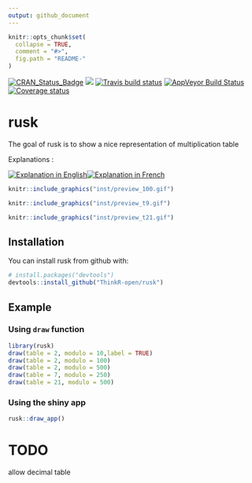 ```yaml
---
output: github_document
---
```


<!-- README.md is generated from README.Rmd. Please edit that file -->

```r
knitr::opts_chunk$set(
  collapse = TRUE,
  comment = "#>",
  fig.path = "README-"
)
```

[![CRAN_Status_Badge](http://www.r-pkg.org/badges/version/rusk)](https://cran.r-project.org/package=rusk)
[![](http://cranlogs.r-pkg.org/badges/rusk)](https://cran.r-project.org/package=rusk)
[![Travis build status](https://travis-ci.org/ThinkR-open/rusk.svg?branch=master)](https://travis-ci.org/ThinkR-open/rusk)
 [![AppVeyor Build Status](https://ci.appveyor.com/api/projects/status/github/ThinkR-open/rusk?branch=master&svg=true)](https://ci.appveyor.com/project/ThinkR-open/rusk)
 [![Coverage status](https://codecov.io/gh/ThinkR-open/rusk/branch/master/graph/badge.svg)](https://codecov.io/github/ThinkR-open/rusk?branch=master)

# rusk

The goal of rusk is to show a nice representation of multiplication table


Explanations : 

[![Explanation in English](https://i.imgur.com/UEn6VDy.png)](http://www.youtube.com/embed/qhbuKbxJsk8?rel=0)[![Explanation in French](https://i.imgur.com/60U0Qn5.jpg)](http://www.youtube.com/embed/-X49VQgi86E?rel=0)


```r
knitr::include_graphics("inst/preview_100.gif")
```

```r
knitr::include_graphics("inst/preview_t9.gif")
```
```r
knitr::include_graphics("inst/preview_t21.gif")
```


## Installation

You can install rusk from github with:

```r
# install.packages("devtools")
devtools::install_github("ThinkR-open/rusk")
```

## Example

### Using `draw` function
```r
library(rusk)
draw(table = 2, modulo = 10,label = TRUE)
draw(table = 2, modulo = 100)
draw(table = 2, modulo = 500)
draw(table = 7, modulo = 250)
draw(table = 21, modulo = 500)
```


### Using the shiny app
```r
rusk::draw_app()
```

# TODO

allow decimal table
